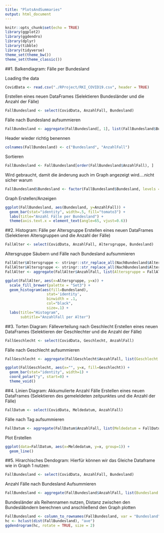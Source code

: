 ```yaml
---
title: "PlotsAndSummaries"
output: html_document
---
```


```r
knitr::opts_chunk$set(echo = TRUE)
library(ggplot2)
library(ggdendro)
library(dplyr)
library(tibble)
library(tidyverse)
theme_set(theme_bw())
theme_set(theme_classic())
```

##1. Balkendiagram: Fälle per Bundesland

Loading the data
```r
CovidData <- read.csv("./RProject/RKI_COVID19.csv", header = TRUE)
```

Erstellen eines neuen DataFrames (Selektieren Bundesländer und die Anzahl der Fälle)
```r
FallBundesland <- select(CovidData, AnzahlFall, Bundesland)
```
Fälle nach Bundesland aufsummieren
```r
FallBundesland <- aggregate(FallBundesland[, 1], list(FallBundesland$Bundesland), sum)
```
Header wieder richtig benennen
```r
colnames(FallBundesland) <- c("Bundesland", "AnzahlFall")
```
Sortieren
```r
FallBundesland <- FallBundesland[order(FallBundesland$AnzahlFall), ]
```
Wird gebraucht, damit die änderung auch im Graph angezeigt wird....nicht sicher warum
```r
FallBundesland$Bundesland <- factor(FallBundesland$Bundesland, levels = FallBundesland$Bundesland) 
```
Graph Erstellen/Anzeigen
```r
ggplot(FallBundesland, aes(Bundesland, y=AnzahlFall)) + 
  geom_bar(stat="identity", width=.5, fill="tomato3") + 
  labs(title="Anzahl Fälle per Bundesland") + 
  theme(axis.text.x = element_text(angle=65, vjust=0.6))
```

##2. Histogram: Fälle per Altersgruppe
Erstellen eines neuen DataFrames (Selektieren Altersgruppen und die Anzahl der Fälle)
```r
FallAlter <- select(CovidData, AnzahlFall, Altersgruppe, Bundesland)
```
Altersgruppe Säubern und Fälle nach Bundesland aufsummieren
```r
FallAlter$Altersgruppe <- stringr::str_replace_all(NachBundesland$Altersgruppe, "[A]", "")
FallAlter$Altersgruppe <- stringr::str_replace_all(NachBundesland$Altersgruppe, "[-]", "")
FallAlter <- aggregate(FallAlter$AnzahlFall, list(Altersgruppe = FallAlter$Altersgruppe, Bundesland = FallAlter$Bundesland), sum)
```

```r
ggplot(FallAlter, aes(x=Altersgruppe, y=x)) + 
  scale_fill_brewer(palette = "Set3") +
  geom_histogram(aes(fill=Bundesland), 
                   stat='identity',
                   binwidth = .1, 
                   col="black", 
                   size=.1) + 
  labs(title="Histogram", 
       subtitle="AnzahlFall per Alter")
```


##3. Torten Diagram: Fälleverteilung nach Geschlecht
Erstellen eines neuen DataFrames (Selektieren der Geschlechter und die Anzahl der Fälle)
```r
FallGeschlecht <- select(CovidData, Geschlecht, AnzahlFall)
```
Fälle nach Geschlecht aufsummieren
```r
FallGeschlecht <- aggregate(FallGeschlecht$AnzahlFall, list(Geschlecht = FallGeschlecht$Geschlecht), sum)
```
```r
ggplot(FallGeschlecht, aes(x="", y=x, fill=Geschlecht)) +
  geom_bar(stat="identity", width=1) +
  coord_polar("y", start=0) +
  theme_void()
```

##4. Linien Diagram: Akkumulierte Anzahl Fälle
Erstellen eines neuen DataFrames (Selektieren des gemeleldeten zeitpunktes und die Anzahl der Fälle)
```r
FallDatum <- select(CovidData, Meldedatum, AnzahlFall)
```
Fälle nach Tag aufsummieren
```r
FallDatum <- aggregate(FallDatum$AnzahlFall, list(Meldedatum = FallDatum$Meldedatum), sum)
```
Plot Erstellen
```r
ggplot(data=FallDatum, aes(x=Meldedatum, y=x, group=1)) +
  geom_line()
```
##5. Hirarchisches Dendogram: 
Hierfür können wir das Gleiche Dataframe wie in Graph 1 nutzen:
```r
FallBundesland <- select(CovidData, AnzahlFall, Bundesland)
```
Anzahl Fälle nach Bundesland Aufsummieren
```r
FallBundesland <- aggregate(FallBundesland$AnzahlFall, list(Bundesland = FallBundesland$Bundesland), sum)
```
Bundesländer als Reihennamen nutzen, Distanz zwischen den Bundesläbndern berechnen und anschließend den Graph plotten
```r
FallBundesland <- column_to_rownames(FallBundesland, var = "Bundesland")
hc <- hclust(dist(FallBundesland), "ave")
ggdendrogram(hc, rotate = TRUE, size = 2)
```

